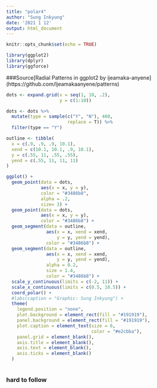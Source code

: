 ```yaml
---
title: "polar4"
author: "Sung Inkyung"
date: '2021 1 12'
output: html_document
---
```


```r
knitr::opts_chunk$set(echo = TRUE)
```

```r
library(ggplot2)
library(dplyr)
library(ggforce)
```

###Source[Radial Patterns in ggplot2 by ijeamaka-anyene] (https://github.com/Ijeamakaanyene/patterns)

```r
dots <- expand.grid(x = seq(1, 10, .2),
                    y = c(1:10))

dots <- dots %>% 
  mutate(type = sample(c("Y", "N"), 460,
                       replace = T)) %>% 
  filter(type == "Y")

outline <- tibble(
  x = c(.9, .9, .9, 10.1),
  xend = c(10.1, 10.1, .9, 10.1),
  y = c(.55, 11, .55, .55),
  yend = c(.55, 11, 11, 11)
)
```


```r
ggplot() +
  geom_point(data = dots,
             aes(x = x, y = y),
             color = "#3486b8",
             alpha = .2,
             size= 3) +
  geom_point(data = dots,
             aes(x = x, y = y),
             color = "#3486b8") +
  geom_segment(data = outline,
               aes(x = x, xend = xend,
                   y = y, yend = yend),
               color = "#3486b8") +
  geom_segment(data = outline,
               aes(x = x, xend = xend,
                   y = y, yend = yend),
               alpha = 0.2,
               size = 1.4,
               color = "#3486b8") +
  scale_y_continuous(limits = c(-2, 11)) +
  scale_x_continuous(limits = c(0.5, 10.5)) +
  coord_polar() +
  #labs(caption = "Graphic: Sung Inkyung") +
  theme(
    legend.position = "none",
    plot.background = element_rect(fill = "#191919"),
    panel.background = element_rect(fill = "#191919"),
    plot.caption = element_text(size = 6,
                                color = "#e2cbba"),
    panel.grid = element_blank(),
    axis.title = element_blank(),
    axis.text = element_blank(),
    axis.ticks = element_blank()
  )
  
```
### hard to follow

